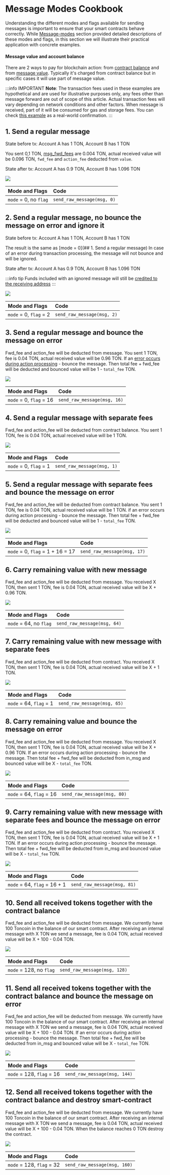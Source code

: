 # Message Modes Cookbook

Understanding the different modes and flags available for sending messages is important to ensure that your smart contracts behave correctly. 
While [Message-modes](/v3/documentation/smart-contracts/message-management/sending-messages#message-modes) section provided detailed descriptions of these modes and flags, in this section we will illustrate their practical application with concrete examples.

#### Message value and account balance
There are 2 ways to pay for blockchain action: from [contract balance](https://github.com/ton-blockchain/ton/blob/7151ff26279fef6dcfa1f47fc0c5b63677ae2458/crypto/block/block.tlb#L263C1-L265C20) and from [message value](/v3/documentation/data-formats/tlb/msg-tlb#commonmsginfo). Typically it's charged from contract balance but in specific cases it will use part of message value.

:::info IMPORTANT
__Note__: The transaction fees used in these examples are hypothetical and are used for illustrative purposes only, any fees other than message forward are out of scope of this article. Actual transaction fees will vary depending on network conditions and other factors. When message is received, part of it will be consumed for gas and storage fees. You can check [this example](https://testnet.tonviewer.com/transaction/42ed45726e4fe994b7fd6dbf953a2ac24ecd77753858abeda9d6755c664a537a) as a real-world confirmation.
:::

## 1. Send a regular message

State before tx: Account A has 1 TON, Account B has 1 TON

You sent 0,1 TON, [msg_fwd_fees](/v3/documentation/smart-contracts/transaction-fees/fees-low-level#forward-fees) are 0.004 TON, actual received value will be 0.096 TON, `fwd_fee` and `action_fee` deducted from `value`.

State after tx: Account A has 0.9 TON, Account B has 1.096 TON

![](/img/docs/message-modes-cookbook/send_regular_message.svg)

| Mode and Flags | Code |
|:-|:-|
| `mode` = 0, no `flag` | `send_raw_message(msg, 0)` |

## 2. Send a regular message, no bounce the message on error and ignore it

State before tx: Account A has 1 TON, Account B has 1 TON

The result is the same as [mode = 0](## 1. Send a regular message)
In case of an error during transaction processing, the message will not bounce and will be ignored.

State after tx: Account A has 0.9 TON, Account B has 1.096 TON

:::info tip
Funds included with an ignored message will still be [credited to the receiving address](https://testnet.tonviewer.com/transaction/8a388731812c80ab9b0ea9531108425488af5def854e4bd6f0ed47362b56d557)
:::

![](/img/docs/message-modes-cookbook/send_regular_message_and_ignore_errors.svg)

| Mode and Flags | Code |
|:-|:-|
| `mode` = 0, `flag` = 2 | `send_raw_message(msg, 2)` |

## 3. Send a regular message and bounce the message on error

Fwd_fee and action_fee will be deducted from message.
You sent 1 TON, fee is 0.04 TON, actual received value will be 0.96 TON.
If an [error occurs during action processing](https://retracer.ton.org/?tx=e9dccba82badc0d742f14eff41c203280f380e87180b5314fcfd742856e598f7&testnet=true) - bounce the message.
Then total fee + fwd_fee will be deducted and bounced value will be 1 - `total_fee` TON.

![](/img/docs/message-modes-cookbook/send_regular_message_and_bounce_if_error.svg)

| Mode and Flags | Code |
|:-|:-|
| `mode` = 0, `flag` = 16 | `send_raw_message(msg, 16)` |

## 4. Send a regular message with separate fees

Fwd_fee and action_fee will be deducted from contract balance.
You sent 1 TON, fee is 0.04 TON, actual received value will be 1 TON.

![](/img/docs/message-modes-cookbook/send_regular_and_pay_fees_separately.svg)

| Mode and Flags | Code |
|:-|:-|
| `mode` = 0, `flag` = 1 | `send_raw_message(msg, 1)` |

## 5. Send a regular message with separate fees and bounce the message on error

Fwd_fee and action_fee will be deducted from contract balance.
You sent 1 TON, fee is 0.04 TON, actual received value will be 1 TON.
if an error occurs during action processing - bounce the message.
Then total fee + fwd_fee will be deducted and bounced value will be 1 - `total_fee` TON.

![](/img/docs/message-modes-cookbook/send_regular_message_pay_fee_separately_bounce_if_error.svg)

| Mode and Flags | Code |
|:-|:-|
| `mode` = 0, `flag` = 1 + 16 = 17 | `send_raw_message(msg, 17)` |

## 6. Carry remaining value with new message

Fwd_fee and action_fee will be deducted from message.
You received X TON, then sent 1 TON, fee is 0.04 TON, actual received value will be X + 0.96 TON.

![](/img/docs/message-modes-cookbook/carry_all_the_remaining_value.svg)

| Mode and Flags | Code |
|:-|:-|
| `mode` = 64, no `flag` | `send_raw_message(msg, 64)` |

## 7. Carry remaining value with new message with separate fees

Fwd_fee and action_fee will be deducted from contract.
You received X TON, then sent 1 TON, fee is 0.04 TON, actual received value will be X + 1 TON.

![](/img/docs/message-modes-cookbook/carry_all_the_remaining_value_and_pay_fees_separately.svg)

| Mode and Flags | Code |
|:-|:-|
| `mode` = 64, `flag` = 1 | `send_raw_message(msg, 65)` |

## 8. Carry remaining value and bounce the message on error

Fwd_fee and action_fee will be deducted from message.
You received X TON, then sent 1 TON, fee is 0.04 TON, actual received value will be X + 0.96 TON.
If an error occurs during action processing - bounce the message.
Then total fee + fwd_fee will be deducted from in_msg and bounced value will be X - `total_fee` TON.

![](/img/docs/message-modes-cookbook/carry_all_the_remaining_value_and_if_error_bounce.svg)

| Mode and Flags | Code |
|:-|:-|
| `mode` = 64, `flag` = 16 | `send_raw_message(msg, 80)` |

## 9. Carry remaining value with new message with separate fees and bounce the message on error

Fwd_fee and action_fee will be deducted from contract.
You received X TON, then sent 1 TON, fee is 0.04 TON, actual received value will be X + 1 TON.
If an error occurs during action processing - bounce the message.
Then total fee + fwd_fee will be deducted from in_msg and bounced value will be X - `total_fee` TON.

![](/img/docs/message-modes-cookbook/carry_all_the_remaining_value_and_pay_fees_separately_and_if_error_bounce.svg)

| Mode and Flags | Code |
|:-|:-|
| `mode` = 64, `flag` = 16 + 1 | `send_raw_message(msg, 81)` |

## 10. Send all received tokens together with the contract balance

Fwd_fee and action_fee will be deducted from message.
We currently have 100 Toncoin in the balance of our smart contract.
After receiving an internal message with X TON we send a message, fee is 0.04 TON, actual received value will be X + 100 - 0.04 TON.

![](/img/docs/message-modes-cookbook/send_all_received_tokens_with_balance.svg)

| Mode and Flags | Code |
|:-|:-|
| `mode` = 128, no `flag` | `send_raw_message(msg, 128)` |

## 11. Send all received tokens together with the contract balance and bounce the message on error

Fwd_fee and action_fee will be deducted from message.
We currently have 100 Toncoin in the balance of our smart contract.
After receiving an internal message with X TON we send a message, fee is 0.04 TON, actual received value will be X + 100 - 0.04 TON.
If an error occurs during action processing - bounce the message.
Then total fee + fwd_fee will be deducted from in_msg and bounced value will be X - `total_fee` TON.

![](/img/docs/message-modes-cookbook/send_all_received_tokens_with_balance_and_if_error_bounce.svg)

| Mode and Flags | Code |
|:-|:-|
| `mode` = 128, `flag` = 16 | `send_raw_message(msg, 144)` |

## 12. Send all received tokens together with the contract balance and destroy smart-contract

Fwd_fee and action_fee will be deducted from message.
We currently have 100 Toncoin in the balance of our smart contract.
After receiving an internal message with X TON we send a message, fee is 0.04 TON, actual received value will be X + 100 - 0.04 TON.
When the balance reaches 0 TON destroy the contract.

![](/img/docs/message-modes-cookbook/send_all_received_tokens_with_balance_and_destroy_sc.svg)

| Mode and Flags | Code |
|:-|:-|
| `mode` = 128, `flag` = 32 | `send_raw_message(msg, 160)` |
